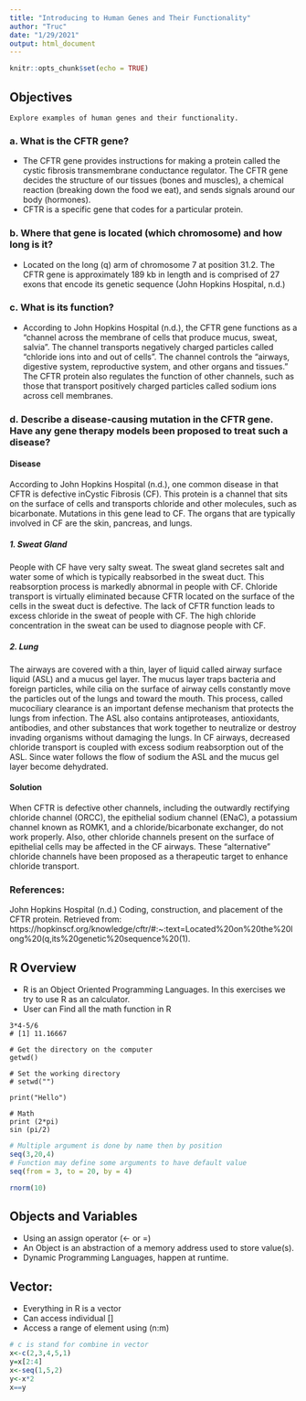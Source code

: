 ```yaml
---
title: "Introducing to Human Genes and Their Functionality"
author: "Truc"
date: "1/29/2021"
output: html_document
---
```


```r
knitr::opts_chunk$set(echo = TRUE)
```
## Objectives
    Explore examples of human genes and their functionality.
### a. What is the CFTR gene?

- The CFTR gene provides instructions for making a protein called the cystic fibrosis transmembrane conductance regulator. The CFTR gene decides the structure of our tissues (bones and muscles), a chemical reaction (breaking down the food we eat), and sends signals around our body (hormones).
- CFTR is a specific gene that codes for a particular protein.

### b. Where that gene is located (which chromosome) and how long is it?

- Located on the long (q) arm of chromosome 7 at position 31.2. The CFTR gene is approximately 189 kb in length and is comprised of 27 exons that encode its genetic sequence (John Hopkins Hospital, n.d.)

### c. What is its function?
- According to John Hopkins Hospital (n.d.), the CFTR gene functions as a "channel across the membrane of cells that produce mucus, sweat, salvia". The channel transports negatively charged particles called "chloride ions into and out of cells". The channel controls the "airways, digestive system, reproductive system, and other organs and tissues." The CFTR protein also regulates the function of other channels, such as those that transport positively charged particles called sodium ions across cell membranes.


### d. Describe a disease-causing mutation in the CFTR gene. Have any gene therapy models been proposed to treat such a disease?
#### 	Disease
According to John Hopkins Hospital (n.d.), one common disease in that CFTR is defective inCystic Fibrosis (CF). This protein is a channel that sits on the surface of cells and transports chloride and other molecules, such as bicarbonate. Mutations in this gene lead to CF. The organs that are typically involved in CF are the skin, pancreas, and lungs.

##### 1.	Sweat Gland
People with CF have very salty sweat. The sweat gland secretes salt and water some of which is typically reabsorbed in the sweat duct. This reabsorption process is markedly abnormal in people with CF. Chloride transport is virtually eliminated because CFTR located on the surface of the cells in the sweat duct is defective. The lack of CFTR function leads to excess chloride in the sweat of people with CF. The high chloride concentration in the sweat can be used to diagnose people with CF.

##### 2.	Lung
The airways are covered with a thin, layer of liquid called airway surface liquid (ASL) and a mucus gel layer. The mucus layer traps bacteria and foreign particles, while cilia on the surface of airway cells constantly move the particles out of the lungs and toward the mouth. This process, called mucociliary clearance is an important defense mechanism that protects the lungs from infection. The ASL also contains antiproteases, antioxidants, antibodies, and other substances that work together to neutralize or destroy invading organisms without damaging the lungs. In CF airways, decreased chloride transport is coupled with excess sodium reabsorption out of the ASL. Since water follows the flow of sodium the ASL and the mucus gel layer become dehydrated.

#### Solution 
When CFTR is defective other channels, including the outwardly rectifying chloride channel (ORCC), the epithelial sodium channel (ENaC), a potassium channel known as ROMK1, and a chloride/bicarbonate exchanger, do not work properly. Also, other chloride channels present on the surface of epithelial cells may be affected in the CF airways. These “alternative” chloride channels have been proposed as a therapeutic target to enhance chloride transport.

### References:
John Hopkins Hospital (n.d.) Coding, construction, and placement of the CFTR protein. Retrieved from: https://hopkinscf.org/knowledge/cftr/#:~:text=Located%20on%20the%20long%20(q,its%20genetic%20sequence%20(1).


## R Overview
- R is an Object Oriented Programming Languages.
In this exercises we try to use R as an calculator.
- User can Find all the math function in R 
```
3*4-5/6
# [1] 11.16667

# Get the directory on the computer
getwd()

# Set the working directory
# setwd("")

print("Hello")

# Math
print (2*pi)
sin (pi/2)

```
```r
# Multiple argument is done by name then by position
seq(3,20,4)
# Function may define some arguments to have default value
seq(from = 3, to = 20, by = 4)

rnorm(10)
```

## Objects and Variables

- Using an assign operator (<- or =)
- An Object is an abstraction of a memory address used to store value(s).
- Dynamic Programming Languages, happen at runtime. 

## Vector:
- Everything in R is a vector
- Can access individual []
- Access a range of element using (n:m)
```r
# c is stand for combine in vector
x<-c(2,3,4,5,1)
y=x[2:4]
x<-seq(1,5,2)
y<-x*2
x==y
```
